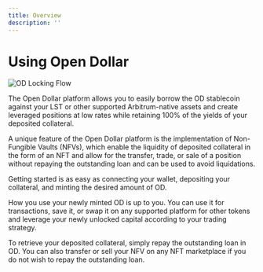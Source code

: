 ```yaml
---
title: Overview
description: ''
---
```


# Using Open Dollar

<img src="./img/OD Locking Flow (1).png" alt="OD Locking Flow" />

The Open Dollar platform allows you to easily borrow the OD stablecoin against your LST or other supported Arbitrum-native assets and create leveraged positions at low rates while retaining 100% of the yields of your deposited collateral.

A unique feature of the Open Dollar platform is the implementation of Non-Fungible Vaults (NFVs), which enable the liquidity of deposited collateral in the form of an NFT and allow for the transfer, trade, or sale of a position without repaying the outstanding loan and can be used to avoid liquidations.

Getting started is as easy as connecting your wallet, depositing your collateral, and minting the desired amount of OD.

How you use your newly minted OD is up to you. You can use it for transactions, save it, or swap it on any supported platform for other tokens and leverage your newly unlocked capital according to your trading strategy.

To retrieve your deposited collateral, simply repay the outstanding loan in OD. You can also transfer or sell your NFV on any NFT marketplace if you do not wish to repay the outstanding loan.
